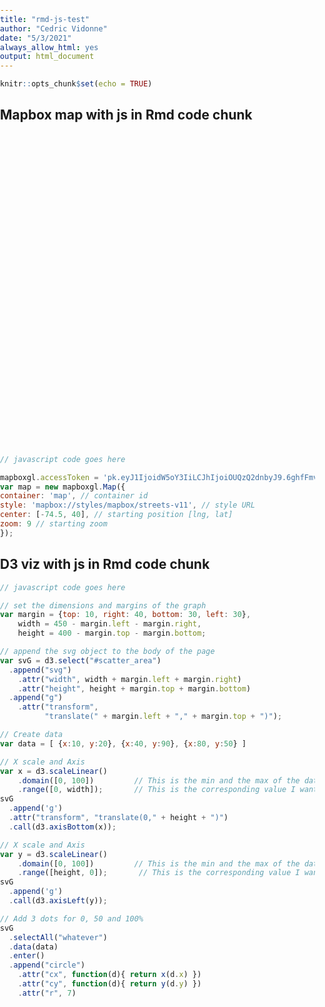 ```yaml
---
title: "rmd-js-test"
author: "Cedric Vidonne"
date: "5/3/2021"
always_allow_html: yes
output: html_document
---
```


```r
knitr::opts_chunk$set(echo = TRUE)
```

<style type="text/css">
@import url("https://api.mapbox.com/mapbox-gl-js/v2.2.0/mapbox-gl.css");
</style>

<style>
body { margin: 0; padding: 0; }
#map { width: 100%; height: 500px }
</style>

<script src="https://api.mapbox.com/mapbox-gl-js/v2.2.0/mapbox-gl.js"></script>
<!-- Load d3.js -->
<script src="https://d3js.org/d3.v4.js"></script>

## Mapbox map with js in Rmd code chunk

<div id="map"></div>

```js
// javascript code goes here

mapboxgl.accessToken = 'pk.eyJ1IjoidW5oY3IiLCJhIjoiOUQzQ2dnbyJ9.6ghfFmvxpu7HvHzXci_ogw';
var map = new mapboxgl.Map({
container: 'map', // container id
style: 'mapbox://styles/mapbox/streets-v11', // style URL
center: [-74.5, 40], // starting position [lng, lat]
zoom: 9 // starting zoom
});

```

## D3 viz with js in Rmd code chunk

<div id="scatter_area"></div>

```js
// javascript code goes here

// set the dimensions and margins of the graph
var margin = {top: 10, right: 40, bottom: 30, left: 30},
    width = 450 - margin.left - margin.right,
    height = 400 - margin.top - margin.bottom;

// append the svg object to the body of the page
var svG = d3.select("#scatter_area")
  .append("svg")
    .attr("width", width + margin.left + margin.right)
    .attr("height", height + margin.top + margin.bottom)
  .append("g")
    .attr("transform",
          "translate(" + margin.left + "," + margin.top + ")");

// Create data
var data = [ {x:10, y:20}, {x:40, y:90}, {x:80, y:50} ]

// X scale and Axis
var x = d3.scaleLinear()
    .domain([0, 100])         // This is the min and the max of the data: 0 to 100 if percentages
    .range([0, width]);       // This is the corresponding value I want in Pixel
svG
  .append('g')
  .attr("transform", "translate(0," + height + ")")
  .call(d3.axisBottom(x));

// X scale and Axis
var y = d3.scaleLinear()
    .domain([0, 100])         // This is the min and the max of the data: 0 to 100 if percentages
    .range([height, 0]);       // This is the corresponding value I want in Pixel
svG
  .append('g')
  .call(d3.axisLeft(y));

// Add 3 dots for 0, 50 and 100%
svG
  .selectAll("whatever")
  .data(data)
  .enter()
  .append("circle")
    .attr("cx", function(d){ return x(d.x) })
    .attr("cy", function(d){ return y(d.y) })
    .attr("r", 7)

```


